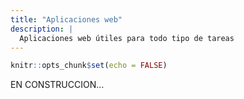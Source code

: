 ```yaml
---
title: "Aplicaciones web"
description: |
  Aplicaciones web útiles para todo tipo de tareas
---
```


```r
knitr::opts_chunk$set(echo = FALSE)
```

EN CONSTRUCCION...
